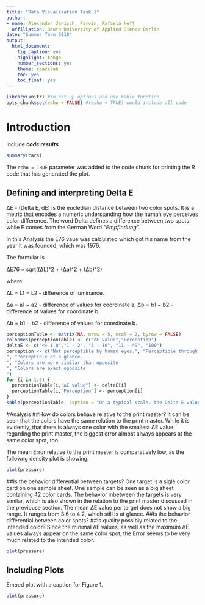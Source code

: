 ```yaml
---
title: "Data Visualization Task 1"
author: 
- name: Alexander Jänisch, Parvin, Rafaela Neff
  affiliation: Beuth University of Applied Sience Berlin
date: "Summer Term 2018"
output: 
  html_document: 
    fig_caption: yes
    highlight: tango
    number_sections: yes
    theme: spacelab
    toc: yes
    toc_float: yes
---
```


```r
library(knitr) #to set up options and use kable function
opts_chunk$set(echo = FALSE) #(echo = TRUE) would include all code

```

# Introduction

Include ***code results***

```r
summary(cars)
```
The `echo = TRUE` parameter was added to the code chunk for printing the R code that has generated the plot.

## Defining and interpreting Delta E
ΔE - (Delta E, dE) is the eucledian distance between two color spots.
It is a metric that encodes a numeric understanding how the human eye perceives color difference.
The word Delta defines a difference between two spots while E comes from the German Word *"Empfindung"*.

In this Analysis the E76 vaue was calculated which got his name from the year it was founded, which was 1976. 

The formular is

∆E76 = sqrt((∆L)^2 + (∆a)^2 + (∆b)^2)

where:

∆L = L1 − L2 - difference of luminance.

∆a = a1 − a2 - difference of values for coordinate a, ∆b = b1 − b2 - difference of values for coordinate b.

∆b = b1 − b2 - difference of values for coordinate b.

```r
perceptionTable <- matrix(NA, nrow = 5, ncol = 2, byrow = FALSE)
colnames(perceptionTable) <- c("ΔE value","Perception")
deltaE <- c("<= 1.0","1 - 2", "3 - 10", "11 - 49", "100")
perception <- c("Not perceptible by human eyes.", "Perceptible through close observation.
", "Perceptible at a glance.
", "Colors are more similar than opposite
", "Colors are exact opposite
")
for (i in 1:5) {
  perceptionTable[i,"ΔE value"] <- deltaE[i]
  perceptionTable[i,"Perception"] <- perception[i]
}
kable(perceptionTable, caption = "On a typical scale, the Delta E value will range from 0 to 100.")
```

#Analysis
##How do colors behave relative to the print master?
It can be seen that the colors have the same relation to the print master. While it is evidently, that there is always one color with the smallest ΔE value regarding the print master, the biggest error almost always appears at the same color spot, too.

The mean Error relative to the print master is comparatively low, as the followng density plot is showing.

```r
plot(pressure)
```

##Is the behavior differential between targets?
One target is a sigle color card on one sample sheet. One sample can be seen as a big sheet containing 42 color cards. The behavior inbetween the targets is very similar, which is also shown in the relation to the print master discussed in the previouse section.
The mean ΔE value per target does not show a big range. It ranges from 3.6 to 4.2, which still is at glance.
##Is the behavior differential between color spots?
##Is quality possibly related to the intended color?
Since the minimal ΔE values, as well as the maximum ΔE values always appear on the same color spot, the Error seems to be very much related to the intended color. 

```r
plot(pressure)
```

## Including Plots

Embed plot with a caption for Figure 1.

```r
plot(pressure)
```
